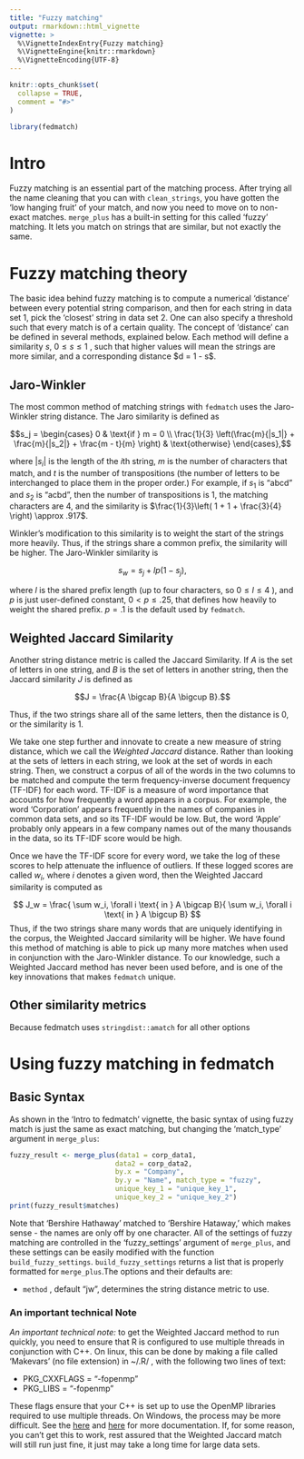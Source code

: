 ```yaml
---
title: "Fuzzy matching"
output: rmarkdown::html_vignette
vignette: >
  %\VignetteIndexEntry{Fuzzy matching}
  %\VignetteEngine{knitr::rmarkdown}
  %\VignetteEncoding{UTF-8}
---
```


```r
knitr::opts_chunk$set(
  collapse = TRUE,
  comment = "#>"
)
```

```r
library(fedmatch)
```

# Intro

Fuzzy matching is an essential part of the matching process. After trying all the name cleaning that you can with `clean_strings`, you have gotten the 'low hanging fruit' of your match, and now you need to move on to non-exact matches. `merge_plus` has a built-in setting for this called 'fuzzy' matching. It lets you match on strings that are similar, but not exactly the same.

# Fuzzy matching theory

The basic idea behind fuzzy matching is to compute a numerical 'distance' between every potential string comparison, and then for each string in data set 1, pick the 'closest' string in data set 2. One can also specify a threshold such that every match is of a certain quality. The concept of 'distance' can be defined in several methods, explained below. Each method will define a similarity $s$, $0 \leq s \leq 1$ , such that higher values will mean the strings are more similar, and a corresponding distance \$d = 1 - s\$.

## Jaro-Winkler

The most common method of matching strings with `fedmatch` uses the Jaro-Winkler string distance. The Jaro similarity is defined as

$$s_j = \begin{cases} 0 &  \text{if } m = 0 \\ \frac{1}{3} \left(\frac{m}{|s_1|} + \frac{m}{|s_2|} + \frac{m - t}{m} \right) & \text{otherwise} \end{cases},$$

where $|s_i|$ is the length of the $i$th string, $m$ is the number of characters that match, and $t$ is the number of transpositions (the number of letters to be interchanged to place them in the proper order.) For example, if $s_1$ is "abcd" and $s_2$ is "acbd", then the number of transpositions is 1, the matching characters are 4, and the similarity is $\frac{1}{3}\left( 1 + 1 + \frac{3}{4} \right) \approx .917$.

Winkler's modification to this similarity is to weight the start of the strings more heavily. Thus, if the strings share a common prefix, the similarity will be higher. The Jaro-Winkler similarity is

$$s_w = s_j + l p (1-s_j),$$

where $l$ is the shared prefix length (up to four characters, so $0 \leq l \leq 4$ ), and $p$ is just user-defined constant, $0 < p \leq .25$, that defines how heavily to weight the shared prefix. $p=.1$ is the default used by `fedmatch`.

## Weighted Jaccard Similarity

Another string distance metric is called the Jaccard Similarity. If $A$ is the set of letters in one string, and $B$ is the set of letters in another string, then the Jaccard similarity $J$ is defined as

$$J = \frac{A \bigcap B}{A \bigcup B}.$$

Thus, if the two strings share all of the same letters, then the distance is 0, or the similarity is 1.

We take one step further and innovate to create a new measure of string distance, which we call the *Weighted Jaccard* distance. Rather than looking at the sets of letters in each string, we look at the set of words in each string. Then, we construct a corpus of all of the words in the two columns to be matched and compute the term frequency-inverse document frequency (TF-IDF) for each word. TF-IDF is a measure of word importance that accounts for how frequently a word appears in a corpus. For example, the word 'Corporation' appears frequently in the names of companies in common data sets, and so its TF-IDF would be low. But, the word 'Apple' probably only appears in a few company names out of the many thousands in the data, so its TF-IDF score would be high.

Once we have the TF-IDF score for every word, we take the log of these scores to help attenuate the influence of outliers. If these logged scores are called $w_i$, where $i$ denotes a given word, then the Weighted Jaccard similarity is computed as

$$ J_w = \frac{ \sum w_i, \forall i \text{ in } A \bigcap B}{ \sum w_i, \forall i \text{ in } A \bigcup B} $$ Thus, if the two strings share many words that are uniquely identifying in the corpus, the Weighted Jaccard similarity will be higher. We have found this method of matching is able to pick up many more matches when used in conjunction with the Jaro-Winkler distance. To our knowledge, such a Weighted Jaccard method has never been used before, and is one of the key innovations that makes `fedmatch` unique.\

## Other similarity metrics

Because fedmatch uses `stringdist::amatch` for all other options

# Using fuzzy matching in fedmatch

## Basic Syntax

As shown in the 'Intro to fedmatch' vignette, the basic syntax of using fuzzy match is just the same as exact matching, but changing the 'match_type' argument in `merge_plus`:

```r
fuzzy_result <- merge_plus(data1 = corp_data1, 
                          data2 = corp_data2,
                          by.x = "Company",
                          by.y = "Name", match_type = "fuzzy", 
                          unique_key_1 = "unique_key_1",
                          unique_key_2 = "unique_key_2")
print(fuzzy_result$matches)
```

Note that 'Bershire Hathaway' matched to 'Bershire Hataway,' which makes sense - the names are only off by one character. All of the settings of fuzzy matching are controlled in the 'fuzzy_settings' argument of `merge_plus`, and these settings can be easily modified with the function `build_fuzzy_settings`. `build_fuzzy_settings` returns a list that is properly formatted for `merge_plus`.The options and their defaults are:

-   `method` , default "jw", determines the string distance metric to use.

### An important technical Note

*An important technical note:* to get the Weighted Jaccard method to run quickly, you need to ensure that R is configured to use multiple threads in conjunction with C++. On linux, this can be done by making a file called 'Makevars' (no file extension) in \~/.R/ , with the following two lines of text:

-   PKG_CXXFLAGS = "-fopenmp"
-   PKG_LIBS = "-fopenmp"

These flags ensure that your C++ is set up to use the OpenMP libraries required to use multiple threads. On Windows, the process may be more difficult. See the [here](https://cran.r-project.org/doc/manuals/r-release/R-admin.html#Customizing-package-compilation) and [here](https://cran.r-project.org/doc/manuals/r-release/R-exts.html#OpenMP-support) for more documentation. If, for some reason, you can't get this to work, rest assured that the Weighted Jaccard match will still run just fine, it just may take a long time for large data sets.

## 
